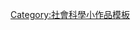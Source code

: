 {{asbox
| image     = Crypto stub with puzzle.svg
| pix       = 30
| subject   = 
| qualifier = 與[[密碼學]]相關
| category  = 密碼學小作品
| tempsort  =  
| name      = Template:Crypto-stub
}}<noinclude>
[[Category:社會科學小作品模板]]
</noinclude>
